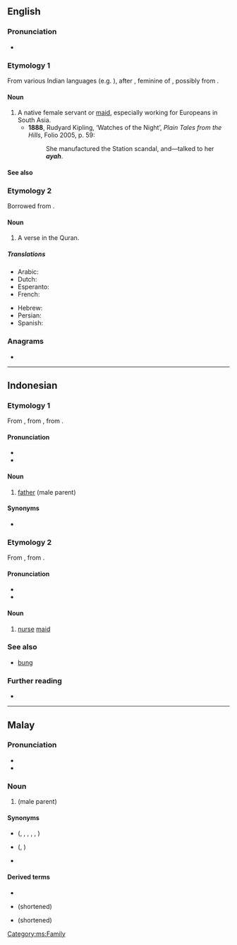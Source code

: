 ==English==

===Pronunciation===
* {{IPA|/aɪə/|lang=en}}

===Etymology 1===
From various Indian languages (e.g. {{etyl|hi|-}} {{m|hi||आया|dry nurse, nanny}}), after {{etyl|pt|en}} {{m|pt|aia||nurse, governess}}, feminine of {{m|pt|aio||tutor}}, possibly from {{etyl|la|en}} {{m|la|avia||grandmother}}.

====Noun====
{{en-noun}}

# A native female servant or [[maid]], especially working for Europeans in South Asia.
#* '''1888''', Rudyard Kipling, ‘Watches of the Night’, ''Plain Tales from the Hills'', Folio 2005, p. 59:
#*: She manufactured the Station scandal, and—talked to her '''''ayah'''''.

====See also====
{{Wikisource1911Enc Citation|Ayah}}

===Etymology 2===
Borrowed from {{bor|en|ar|آيَة||sign, token}}.

====Noun====
{{en-noun|s|ayat}}

# A verse in the Quran.

=====Translations=====
{{trans-top|A verse in the Quran.}}
* Arabic: {{t+|ar|آية|tr=ʾāya}}
* Dutch: {{t+|nl|aja|f}}
* Esperanto: {{t|eo|ajaho}}
* French: {{t+|fr|aya|m}}
{{trans-mid}}
* Hebrew: {{t+|he|איה}}
* Persian: {{t+|fa|آیه|tr=âye|sc=fa-Arab}}
* Spanish: {{t|es|aleya|f}}
{{trans-bottom}}

===Anagrams===
* {{anagrams|en|a=aahy|Haya|haya}}

----

==Indonesian==

===Etymology 1===
From {{inh|id|ms|ayah|t=[[father]]}}, from {{der|id|pi|ayya|t=[[gentleman]], [[honourable]]}}, from {{der|id|sa|आर्य}}.

====Pronunciation====
* {{IPA|/a.jah/|lang=id}}
* {{hyphenation|a|yah|lang=id}}

====Noun====
{{id-noun}}
# [[father]] (male parent)

====Synonyms====
* {{l|id|bapak}}

===Etymology 2===
From {{bor|id|hi|आया}}, from {{der|id|pt|aia}}.

====Pronunciation====
* {{IPA|/a.jah/|lang=id}}
* {{hyphenation|a|yah|lang=id}}

====Noun====
{{head|id|noun}}
# {{lb|id|Malaysia}} [[nurse]] [[maid]]

===See also===
* [[bung]]

===Further reading===
* {{R:KBBI Daring}}
----

==Malay==

===Pronunciation===
* {{IPA|/ajah/|lang=ms}}
* {{rhymes|ajah|jah|ah|lang=ms}}

===Noun===
{{head|ms|noun}}

# {{l|en|father}} (male parent)

====Synonyms====
* {{l|ms|bapa}} ({{l|ms|bapanda}}, {{l|ms|bapai}}, {{l|ms|bapak}}, {{l|ms|bapang}}, {{l|ms|baba}}, {{l|ms|papa}})
* {{l|ms|abah}} ({{l|ms|aba}}, {{l|ms|bah}})
* {{l|ms|rama}}

====Derived terms====
* {{l|ms|ayahanda}}
* {{l|ms|aya}} (shortened)
* {{l|ms|yah}} (shortened)

[[Category:ms:Family]]
